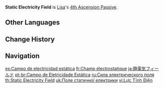 {{Talent Infobox
|image         = Talent Static Electricity Field.png
|character     = Lisa
|type          = 4th Ascension Passive
|info          = Opponents hit by [[Lightning Rose]] have their DEF decreased by 15% for 10s.
|utility1      = DEF Reduction
}}
'''Static Electricity Field''' is [[Lisa]]'s [[4th Ascension Passive]].

==Other Languages==
{{Other Languages
|en      = Static Electricity Field
|zhs     = 静电场力
|zhs_rm  = Jìngdiànchǎng lì
|zht     = 靜電場力
|zht_rm  = Jìngdiànchǎng lì
|zh_tl   = Electrostatic Field Power
|ja      = 静電気フィールド
|ja_rm   = Seidenki Fiirudo
|ja_tl   = Static Electricity Field
|ko      = 정전기 역장
|ko_tl   = Static Force Field
|es      = Campo de electricidad estática
|es_tl   = Static Electricity Field
|fr      = Champ électrostatique
|fr_tl   = Electrostatic Field
|ru      = Сила электрического поля
|ru_tl   = Power of Electric Field
|th      = Static Electricity Field
|vi      = Lực Tĩnh Điện
|vi_tl   = Electrostatic Force
|de      = Elektrostatisches Feld
|de_tl   = Electrostatic Field
|id      = Static Electricity Field
|pt      = Campo de Eletricidade Estática
|pt_tl   = Static Electricity Field
|tr      = Statik Elektrik Alanı
|tr_tl   = Static Electric Field
|it      = Campo elettrostatico
|it_tl   = 
}}

==Change History==
{{Change History|1.0}}
{{clr}}
==Navigation==
{{Talent Navbox|Lisa}}

[[es:Campo de electricidad estática]]
[[fr:Champ électrostatique]]
[[ja:静電気フィールド]]
[[pt-br:Campo de Eletricidade Estática]]
[[ru:Сила электрического поля]]
[[th:Static Electricity Field]]
[[uk:Поле статичної електрики]]
[[vi:Lực Tĩnh Điện]]